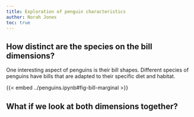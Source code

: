 ```yaml
---
title: Exploration of penguin characteristics
author: Norah Jones
toc: true
---
```


## How distinct are the species on the bill dimensions?

One interesting aspect of penguins is their bill shapes. Different species of penguins have bills that are adapted to their specific diet and habitat. 

{{< embed ../penguins.ipynb#fig-bill-marginal >}}

## What if we look at both dimensions together?